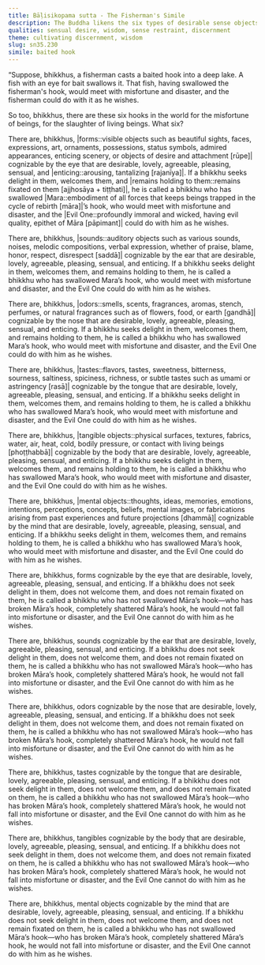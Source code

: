 ```yaml
---
title: Bāḷisikopama sutta - The Fisherman's Simile
description: The Buddha likens the six types of desirable sense objects to baited hooks, set in the world for the misfortune of beings—those who cling to them fall under Māra’s power.
qualities: sensual desire, wisdom, sense restraint, discernment
theme: cultivating discernment, wisdom
slug: sn35.230
simile: baited hook
---
```


“Suppose, bhikkhus, a fisherman casts a baited hook into a deep lake. A fish with an eye for bait swallows it. That fish, having swallowed the fisherman's hook, would meet with misfortune and disaster, and the fisherman could do with it as he wishes.

So too, bhikkhus, there are these six hooks in the world for the misfortune of beings, for the slaughter of living beings. What six?

There are, bhikkhus, |forms::visible objects such as beautiful sights, faces, expressions, art, ornaments, possessions, status symbols, admired appearances, enticing scenery, or objects of desire and attachment [rūpe]| cognizable by the eye that are desirable, lovely, agreeable, pleasing, sensual, and |enticing::arousing, tantalizing [rajanīya]|. If a bhikkhu seeks delight in them, welcomes them, and |remains holding to them::remains fixated on them [ajjhosāya + tiṭṭhati]|, he is called a bhikkhu who has swallowed |Mara::embodiment of all forces that keeps beings trapped in the cycle of rebirth [māra]|’s hook, who would meet with misfortune and disaster, and the |Evil One::profoundly immoral and wicked, having evil quality, epithet of Māra [pāpimant]| could do with him as he wishes.

There are, bhikkhus, |sounds::auditory objects such as various sounds, noises, melodic compositions, verbal expression, whether of praise, blame, honor, respect, disrespect [saddā]| cognizable by the ear that are desirable, lovely, agreeable, pleasing, sensual, and enticing. If a bhikkhu seeks delight in them, welcomes them, and remains holding to them, he is called a bhikkhu who has swallowed Mara’s hook, who would meet with misfortune and disaster, and the Evil One could do with him as he wishes.

There are, bhikkhus, |odors::smells, scents, fragrances, aromas, stench, perfumes, or natural fragrances such as of flowers, food, or earth [gandhā]| cognizable by the nose that are desirable, lovely, agreeable, pleasing, sensual, and enticing. If a bhikkhu seeks delight in them, welcomes them, and remains holding to them, he is called a bhikkhu who has swallowed Mara’s hook, who would meet with misfortune and disaster, and the Evil One could do with him as he wishes.

There are, bhikkhus, |tastes::flavors, tastes, sweetness, bitterness, sourness, saltiness, spiciness, richness, or subtle tastes such as umami or astringency [rasā]| cognizable by the tongue that are desirable, lovely, agreeable, pleasing, sensual, and enticing. If a bhikkhu seeks delight in them, welcomes them, and remains holding to them, he is called a bhikkhu who has swallowed Mara’s hook, who would meet with misfortune and disaster, and the Evil One could do with him as he wishes.

There are, bhikkhus, |tangible objects::physical surfaces, textures, fabrics, water, air, heat, cold, bodily pressure, or contact with living beings [phoṭṭhabbā]| cognizable by the body that are desirable, lovely, agreeable, pleasing, sensual, and enticing. If a bhikkhu seeks delight in them, welcomes them, and remains holding to them, he is called a bhikkhu who has swallowed Mara’s hook, who would meet with misfortune and disaster, and the Evil One could do with him as he wishes.

There are, bhikkhus, |mental objects::thoughts, ideas, memories, emotions, intentions, perceptions, concepts, beliefs, mental images, or fabrications arising from past experiences and future projections [dhammā]| cognizable by the mind that are desirable, lovely, agreeable, pleasing, sensual, and enticing. If a bhikkhu seeks delight in them, welcomes them, and remains holding to them, he is called a bhikkhu who has swallowed Mara’s hook, who would meet with misfortune and disaster, and the Evil One could do with him as he wishes.

There are, bhikkhus, forms cognizable by the eye that are desirable, lovely, agreeable, pleasing, sensual, and enticing. If a bhikkhu does not seek delight in them, does not welcome them, and does not remain fixated on them, he is called a bhikkhu who has not swallowed Māra’s hook—who has broken Māra’s hook, completely shattered Māra’s hook, he would not fall into misfortune or disaster, and the Evil One cannot do with him as he wishes.

There are, bhikkhus, sounds cognizable by the ear that are desirable, lovely, agreeable, pleasing, sensual, and enticing. If a bhikkhu does not seek delight in them, does not welcome them, and does not remain fixated on them, he is called a bhikkhu who has not swallowed Māra’s hook—who has broken Māra’s hook, completely shattered Māra’s hook, he would not fall into misfortune or disaster, and the Evil One cannot do with him as he wishes.

There are, bhikkhus, odors cognizable by the nose that are desirable, lovely, agreeable, pleasing, sensual, and enticing. If a bhikkhu does not seek delight in them, does not welcome them, and does not remain fixated on them, he is called a bhikkhu who has not swallowed Māra’s hook—who has broken Māra’s hook, completely shattered Māra’s hook, he would not fall into misfortune or disaster, and the Evil One cannot do with him as he wishes.

There are, bhikkhus, tastes cognizable by the tongue that are desirable, lovely, agreeable, pleasing, sensual, and enticing. If a bhikkhu does not seek delight in them, does not welcome them, and does not remain fixated on them, he is called a bhikkhu who has not swallowed Māra’s hook—who has broken Māra’s hook, completely shattered Māra’s hook, he would not fall into misfortune or disaster, and the Evil One cannot do with him as he wishes.

There are, bhikkhus, tangibles cognizable by the body that are desirable, lovely, agreeable, pleasing, sensual, and enticing. If a bhikkhu does not seek delight in them, does not welcome them, and does not remain fixated on them, he is called a bhikkhu who has not swallowed Māra’s hook—who has broken Māra’s hook, completely shattered Māra’s hook, he would not fall into misfortune or disaster, and the Evil One cannot do with him as he wishes.

There are, bhikkhus, mental objects cognizable by the mind that are desirable, lovely, agreeable, pleasing, sensual, and enticing. If a bhikkhu does not seek delight in them, does not welcome them, and does not remain fixated on them, he is called a bhikkhu who has not swallowed Māra’s hook—who has broken Māra’s hook, completely shattered Māra’s hook, he would not fall into misfortune or disaster, and the Evil One cannot do with him as he wishes.